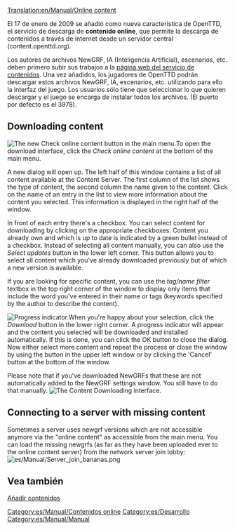 [[Translation:en/Manual/Online content]]
{{es/Traducción|en/Manual/Online content|25}}

{{es/Manual/Tabla de contenido}}
{{es/Disponibilidad|0.7}}

El 17 de enero de 2009 se añadió como nueva característica de OpenTTD, el servicio de descarga de '''contenido online''', que permite la descarga de contenidos a través de internet desde un servidor central (content.openttd.org).

Los autores de archivos NewGRF, IA (Inteligencia Artificial), escenarios, etc. deben primero subir sus trabajos a la [http://content.openttd.org/ página web del servicio de contenidos]. Una vez añadidos, los jugadores de OpenTTD podrán descargar estos archivos NewGRF, IA, escenarios, etc. utilizando para ello la interfaz del juego. Los usuarios sólo tiene que seleccionar lo que quieren descargar y el juego se encarga de instalar todos los archivos. (El puerto por defecto es el 3978).

{{es/Pendiente de traducción}}

==Downloading content==
[[File:es/Manual/MainMenu CheckOnlineContent.png|right|frame|The new Check online content button in the main menu.]]To open the download interface, click the ''Check online content'' at the bottom of the main menu.

A new dialog will open up. The left half of this window contains a list of all content available at the Content Server. The first column of the list shows the type of content, the second column the name given to the content. Click on the name of an entry in the list to view more information about the content you selected. This information is displayed in the right half of the window.

In front of each entry there's a checkbox. You can select content for downloading by clicking on the appropriate checkboxes. Content you already own and which is up to date is indicated by a green bullet instead of a checkbox.
Instead of selecting all content manually, you can also use the ''Select updates'' button in the lower left corner. This button allows you to select all content which you've already downloaded previously but of which a new version is available.

If you are looking for specific content, you can use the ''tag/name filter'' textbox in the top right corner of the window to display only items that include the word you've entered in their name or tags (keywords specified by the author to describe the content).

[[File:en/Manual/ContentDownloading Progress.png|left|frame|Progress indicator.]]When you're happy about your selection, click the ''Download'' button in the lower right corner. A progress indicator will appear and the content you selected will be downloaded and installed automatically. If this is done, you can click the OK button to close the dialog. Now either select more content and repeat the process or close the window by using the button in the upper left window or by clicking the 'Cancel' button at the bottom of the window.

Please note that if you've downloaded NewGRFs that these are not automatically added to the NewGRF settings window. You still have to do that manually.
[[File:en/Manual/ContentDownloading2.png|center|frame|The Content Downloading interface.]]

==Connecting to a server with missing content==
Sometimes a server uses newgrf versions which are not accessible anymore via the "online content" as accessible from the main menu. You can load the missing newgrfs (as far as they have been uploaded ever to the online content server) from the network server join lobby:
[[File:es/Manual/Server join bananas.png]]

==Vea también==
[[es/Servicio de contenidos|Añadir contenidos]]

[[Category:es/Manual/Contenidos online]]
[[Category:es/Desarrollo]]
[[Category:es/Manual/Manual]]